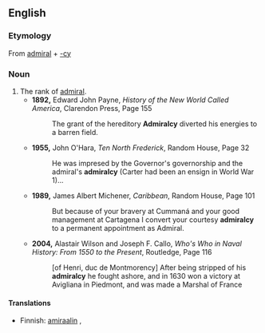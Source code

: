 ==English==

===Etymology===
From [[admiral]] + [[-cy]]

===Noun===
{{en-noun|-}}

#The rank of [[admiral]].
#*'''1892,''' Edward John Payne, ''History of the New World Called America'', Clarendon Press, Page 155
#*:The grant of the hereditory '''Admiralcy''' diverted his energies to a barren field.
#*'''1955,''' John O'Hara, ''Ten North Frederick'', Random House, Page 32
#*:He was impresed by the Governor's governorship and the admiral's '''admiralcy''' (Carter had been an ensign in World War 1)...
#*'''1989,''' James Albert Michener, ''Caribbean'', Random House, Page 101
#*:But because of your bravery at Cummaná and your good management at Cartagena I convert your courtesy '''admiralcy''' to a permanent appointment as Admiral. 
#*'''2004,''' Alastair Wilson and Joseph F. Callo, ''Who's Who in Naval History: From 1550 to the Present'', Routledge, Page 116
#*:[of Henri, duc de Montmorency] After being stripped of his '''admiralcy''' he fought ashore, and in 1630 won a victory at Avigliana in Piedmont, and was made a Marshal of France

====Translations====
{{top}}
* Finnish: [[amiraali|amiraalin]] {{t+|fi|arvo}}, {{t|fi|amiraalius}}
{{bottom}}